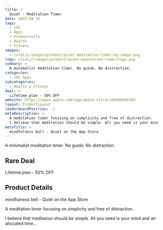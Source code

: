 ```yaml
---
title: >
  Quiet - Meditation Timer
date: 2025-04-16
tags:
  - iOS
  - Apps
  - Productivity
  - Health
  - Fitness
images:
  - /static/images/product/quiet-meditation-timer/og-image.png
logo: /static/images/product/quiet-meditation-timer/logo.png
summary: >
  A minimalist meditation timer. No guide. No distraction.
categories:
  - iOS Apps
subcategories:
  - Health & Fitness
deal: >
  Lifetime plan - 50% OFF
website: https://apps.apple.com/app/apple-store/id6480446368
layout: ProductLayout
leaderboardPosition: -1
metaDescription: >
  A meditation timer focusing on simplicity and free of distraction.
  I believe that meditation should be simple. All you need is your mind and an allocated time…
metaTitle: >
  ‎mindfulness bell - Quiet on the App Store
---
```

A minimalist meditation timer. No guide. No distraction.

## Rare Deal

Lifetime plan - 50% OFF

## Product Details

‎mindfulness bell - Quiet on the App Store

A meditation timer focusing on simplicity and free of distraction.

I believe that meditation should be simple. All you need is your mind and an allocated time…
